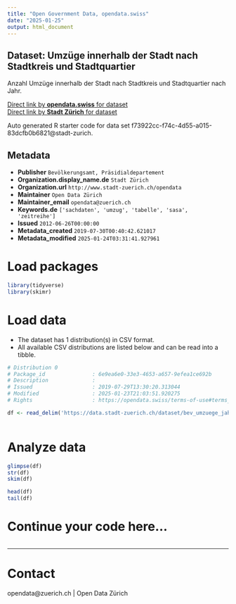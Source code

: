 ```yaml
---
title: "Open Government Data, opendata.swiss"
date: "2025-01-25"
output: html_document
---
```


## Dataset: Umzüge innerhalb der Stadt nach Stadtkreis und Stadtquartier


Anzahl Umzüge innerhalb der Stadt nach Stadtkreis und Stadtquartier nach Jahr.


[Direct link by **opendata.swiss** for dataset](https://opendata.swiss/de/dataset/umzuge-nach-stadtquartier-seit-19931)<br>
[Direct link by **Stadt Zürich** for dataset](https://data.stadt-zuerich.ch/dataset/bev_umzuege_jahr_quartier_od3555)

Auto generated R starter code for data set f73922cc-f74c-4d55-a015-83dcfb0b6821@stadt-zurich.

## Metadata

- **Publisher** `Bevölkerungsamt, Präsidialdepartement`
- **Organization.display_name.de** `Stadt Zürich`
- **Organization.url** `http://www.stadt-zuerich.ch/opendata`
- **Maintainer** `Open Data Zürich`
- **Maintainer_email** `opendata@zuerich.ch`
- **Keywords.de** `['sachdaten', 'umzug', 'tabelle', 'sasa', 'zeitreihe']`
- **Issued** `2012-06-26T00:00:00`
- **Metadata_created** `2019-07-30T00:40:42.621017`
- **Metadata_modified** `2025-01-24T03:31:41.927961`


# Load packages

```r

library(tidyverse)
library(skimr)

```

# Load data

-   The dataset has 1 distribution(s) in CSV format.
-   All available CSV distributions are listed below and can be read into a tibble.

```r

# Distribution 0
# Package_id               : 6e9ea6e0-33e3-4653-a657-9efea1ce692b
# Description              : 
# Issued                   : 2019-07-29T13:30:20.313044
# Modified                 : 2025-01-23T21:03:51.920275
# Rights                   : https://opendata.swiss/terms-of-use#terms_open

df <- read_delim('https://data.stadt-zuerich.ch/dataset/bev_umzuege_jahr_quartier_od3555/download/BEV355OD3555.csv')



```

# Analyze data

```r

glimpse(df)
str(df)
skim(df)

head(df)
tail(df)

```

# Continue your code here...

```r

```

------------------------------------------------------------------------

# Contact

opendata@zuerich.ch | Open Data Zürich
